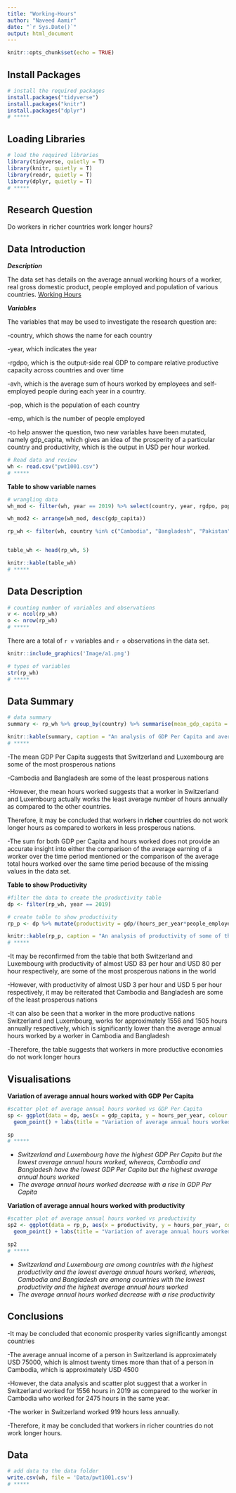 ```yaml
---
title: "Working-Hours"
author: "Naveed Aamir"
date: "`r Sys.Date()`"
output: html_document
---
```


```r
knitr::opts_chunk$set(echo = TRUE)
```

## Install Packages
```r
# install the required packages
install.packages("tidyverse")
install.packages("knitr")
install.packages("dplyr")
# *****
```

## Loading Libraries
```r
# load the required libraries
library(tidyverse, quietly = T)
library(knitr, quietly = T)
library(readr, quietly = T)
library(dplyr, quietly = T)
# *****
```

## Research Question

Do workers in richer countries work longer hours?

## Data Introduction

***Description***

The data set has details on the average annual working hours of a worker, real gross domestic product, people employed and population of various countries. [Working Hours](https://www.rug.nl/ggdc/productivity/pwt/)

***Variables***

The variables that may be used to investigate the research question are:

-country, which shows the name for each country

-year, which indicates the year

-rgdpo, which is the output-side real GDP to compare relative productive capacity across countries and over time

-avh, which is the average sum of hours worked by employees and self-employed people during each year in a country.

-pop, which is the population of each country

-emp, which is the number of people employed

-to help answer the question, two new variables have been mutated, namely gdp_capita, which gives an idea of the prosperity of a particular country and productivity, which is the output in USD per hour worked.

```r
# Read data and review
wh <- read.csv("pwt1001.csv")
# *****
```

**Table to show variable names**
```r
# wrangling data
wh_mod <- filter(wh, year == 2019) %>% select(country, year, rgdpo, pop, emp, avh) %>% rename(gdp = rgdpo, population = pop, people_employed = emp, hours_per_year = avh) %>% mutate(gdp_capita = gdp/population)

wh_mod2 <- arrange(wh_mod, desc(gdp_capita))

rp_wh <- filter(wh, country %in% c("Cambodia", "Bangladesh", "Pakistan", "Luxembourg", "Switzerland", "Norway")) %>% select(country, year, rgdpo, pop, emp, avh) %>% rename(gdp = rgdpo, population = pop, people_employed = emp, hours_per_year = avh) %>% mutate(gdp_capita = gdp/population)


table_wh <- head(rp_wh, 5)

knitr::kable(table_wh)
# *****
```

## Data Description

```r
# counting number of variables and observations
v <- ncol(rp_wh)
o <- nrow(rp_wh)
# *****
```

There are a total of `r v` variables and `r o` observations in the data set.
```r
knitr::include_graphics('Image/a1.png')
```

```r
# types of variables
str(rp_wh)
# *****
```

## Data Summary

```r
# data summary
summary <- rp_wh %>% group_by(country) %>% summarise(mean_gdp_capita = mean(gdp_capita, na.rm=TRUE), gdp_capita_sum = sum(gdp_capita, na.rm=TRUE), mean_hours_worked = mean(hours_per_year, na.rm=TRUE), hours_worked_sum = sum(hours_per_year, na.rm = TRUE))

knitr::kable(summary, caption = "An analysis of GDP Per Capita and average annual hours worked for some of the most prosperous and least prosperous countries (1950-2019)")
# *****
```

-The mean GDP Per Capita suggests that Switzerland and Luxembourg are some of the most prosperous nations

-Cambodia and Bangladesh are some of the least prosperous nations

-However, the mean hours worked suggests that a worker in Switzerland and Luxembourg actually works the least average number of hours annually as compared to the other countries. 

Therefore, it may be concluded that workers in **richer** countries do not work longer hours as compared to workers in less prosperous nations.

-The sum for both GDP per Capita and hours worked does not provide an accurate insight into either the comparison of the average earning of a worker over the time period mentioned or the comparison of the average total hours worked over the same time period because of the missing values in the data set.

**Table to show Productivity**

```r
#filter the data to create the productivity table
dp <- filter(rp_wh, year == 2019)

# create table to show productivity
rp_p <- dp %>% mutate(productivity = gdp/(hours_per_year*people_employed))

knitr::kable(rp_p, caption = "An analysis of productivity of some of the most prosperous and least prosperous countries (2019)")
# *****
```

-It may be reconfirmed from the table that both Switzerland and Luxembourg with productivity of almost USD 83 per hour and USD 80 per hour respectively, are some of the most prosperous nations in the world

-However, with productivity of almost USD 3 per hour and USD 5 per hour respectively, it may be reiterated that Cambodia and Bangladesh are some of the least prosperous nations

-It can also be seen that a worker in the more productive nations Switzerland and Luxembourg, works for approximately 1556 and 1505 hours annually respectively, which is significantly lower than the average annual hours worked by a worker in Cambodia and Bangladesh

-Therefore, the table suggests that workers in more productive economies do not work longer hours

## Visualisations

**Variation of average annual hours worked with GDP Per Capita**

```r
#scatter plot of average annual hours worked vs GDP Per Capita
sp <- ggplot(data = dp, aes(x = gdp_capita, y = hours_per_year, colour = country)) +
  geom_point() + labs(title = "Variation of average annual hours worked with GDP Per Capita",x = "GDP Per Capita (USD)",y = "Average annual hours worked",subtitle = "The average annual hours worked decrease as GDP Per Captia increases.", caption = "Based on 2019 data") + theme_bw() + theme(legend.title = element_blank())

sp
# *****
```

- *Switzerland and Luxembourg have the highest GDP Per Capita but the lowest average annual hours worked, whereas, Cambodia and Bangladesh have the lowest GDP Per Capita but the highest average annual hours worked*
- *The average annual hours worked decrease with a rise in GDP Per Capita*

**Variation of average annual hours worked with productivity**

```r
#scatter plot of average annual hours worked vs productivity
sp2 <- ggplot(data = rp_p, aes(x = productivity, y = hours_per_year, colour = country)) +
  geom_point() + labs(title = "Variation of average annual hours worked with Productivity",x = "Productivity (USD/hr)",y = "Average annual hours worked",subtitle = "Workers in more productive economies work less hours", caption = "Based on 2019 data") + theme_bw() + theme(legend.title = element_blank())

sp2
# *****
```

- *Switzerland and Luxembourg are among countries with the highest productivity and the lowest average annual hours worked, whereas, Cambodia and Bangladesh are among countries with the lowest productivity and the highest average annual hours worked*
- *The average annual hours worked decrease with a rise productivity*

## Conclusions

-It may be concluded that economic prosperity varies significantly amongst countries

-The average annual income of a person in Switzerland is approximately USD 75000, which is almost twenty times more than that of a person in Cambodia, which is approximately USD 4500

-However, the data analysis and scatter plot suggest that a worker in Switzerland worked for 1556 hours in 2019 as compared to the worker in Cambodia who worked for 2475 hours in the same year.

-The worker in Switzerland worked 919 hours less annually.

-Therefore, it may be concluded that workers in richer countries do not work longer hours.

## Data

```r
# add data to the data folder
write.csv(wh, file = 'Data/pwt1001.csv')
# *****
```
